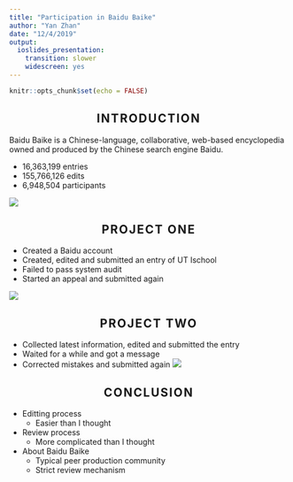 ```yaml
---
title: "Participation in Baidu Baike"
author: "Yan Zhan"
date: "12/4/2019"
output: 
  ioslides_presentation: 
    transition: slower
    widescreen: yes
---
```


```r
knitr::opts_chunk$set(echo = FALSE)
```
<style>
slide img {
  max-width: 100%;
}
h1 {
text-transform: uppercase;
}
h2 {
  text-align:center;
  text-transform: uppercase;
  letter-spacing: 2px;
}
slides > slide {
  font-family: "Times New Roman", Times, serif;
  background: white;
}
slides > slide.title-slide hgroup{
  font-weight: bold;
  color:black;
  position: fixed;
  top: 50%;
  left: 50%;
  transform: translate(-50%, -50%);
}
slides > slide.title-slide hgroup p{
text-align: center;
}

</style>

## Introduction

Baidu Baike  is a Chinese-language, collaborative, web-based encyclopedia owned and produced by the Chinese search engine Baidu. 

*  16,363,199 entries
* 155,766,126 edits
*   6,948,504 participants

![](home.png)


## Project One

- Created a Baidu account
- Created, edited and submitted an entry of UT Ischool
- Failed to pass system audit 
- Started an appeal and submitted again



![](p1.png)

## Project Two
 - Collected latest information, edited and submitted the entry
 - Waited for a while and got a message
 - Corrected mistakes and submitted again
![](p2.png)



## Conclusion
* Editting process
    + Easier than I thought
* Review process
    + More complicated than I thought
* About Baidu Baike
    + Typical peer production community
    + Strict review mechanism
